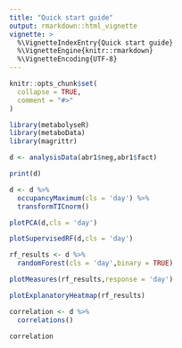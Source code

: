 ```yaml
---
title: "Quick start guide"
output: rmarkdown::html_vignette
vignette: >
  %\VignetteIndexEntry{Quick start guide}
  %\VignetteEngine{knitr::rmarkdown}
  %\VignetteEncoding{UTF-8}
---
```


```r
knitr::opts_chunk$set(
  collapse = TRUE,
  comment = "#>"
)
```

```r
library(metabolyseR)
library(metaboData)
library(magrittr)
```

```r
d <- analysisData(abr1$neg,abr1$fact)
```

```r
print(d)
```

```r
d <- d %>%
  occupancyMaximum(cls = 'day') %>%
  transformTICnorm()
```

```r
plotPCA(d,cls = 'day')
```

```r
plotSupervisedRF(d,cls = 'day')
```

```r
rf_results <- d %>%
  randomForest(cls = 'day',binary = TRUE)
```

```r
plotMeasures(rf_results,response = 'day')
```

```r
plotExplanatoryHeatmap(rf_results)
```

```r
correlation <- d %>%
  correlations()
```

```r
correlation
```











